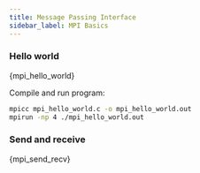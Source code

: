 ```yaml
---
title: Message Passing Interface
sidebar_label: MPI Basics
---
```


### Hello world


<CodeBlock language="c" title="src/c/mpi/mpi_hello_world.c" showLineNumbers>{mpi_hello_world}</CodeBlock>

Compile and run program:

```bash
mpicc mpi_hello_world.c -o mpi_hello_world.out
mpirun -np 4 ./mpi_hello_world.out
```

### Send and receive


<CodeBlock language="c" title="src/c/mpi/mpi_send_recv.c" showLineNumbers>{mpi_send_recv}</CodeBlock>
